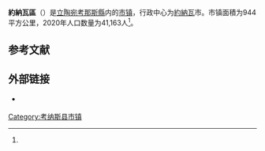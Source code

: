 {{noteTA
|1=zh-cn:考纳斯;zh-hk:考納斯;zh-tw:考那斯;
}}
{{Infobox settlement
| name                    = 約納瓦區
| native_name             = Jonavos rajono savivaldybė
| native_name_lang        = lt
| settlement_type         = [[立陶宛市镇|市镇]]
| image_skyline           = Jonava.jpg
| image_caption           = 約納瓦市容
| image_flag              = 
| flag_size               = 125px
| image_shield            = Coat of arms of Jonava (Lithuania).svg
| shield_size             = 75px
| image_map               = Jonava dst.svg
| map_caption             = 約納瓦區在立陶宛的位置
| coordinates             = 
| coor_pinpoint           = 
| coordinates_footnotes   = 
| subdivision_type        = [[世界政區索引|国家]]
| subdivision_name        = {{LIT}}
| subdivision_type1       = [[立陶宛縣份|县份]]
| subdivision_name1       = [[考那斯縣|考那斯縣]]
| established_title       = 建立
| established_date        = 
| seat_type               = 行政中心
| seat                    = [[約納瓦|約納瓦]]
| unit_pref               = Metric
| area_total_km2          = 944
| area_rank               = 
| area_note               = 
| area_footnotes          = <ref name=VLE>{{cite encyclopedia | encyclopedia = Visuotinė lietuvių enciklopedija | title = Jonavos rajono savivaldybė | url = https://www.vle.lt/straipsnis/jonavos-rajono-savivaldybe/ | access-date = 2021-07-05 | language = lt | edition =  | date = 2014 | publisher = Mokslo ir enciklopedijų leidybos institutas | volume = 24 | location = Vilnius}}</ref>
| population_as_of        = 2020年估计
| population_total        = 41,163
| population_density_km2  = auto
| population_note         = 
| population_footnotes    = <ref name=VLE/>
| timezone1               = [[欧洲东部时间|EET]]
| utc_offset1             = +2
| timezone1_DST           = [[欧洲东部夏令时间|EEST]]
| utc_offset1_DST         = +3
| postal_code_type        = 邮政编码
| postal_code             = 
| area_code_type          = 
| area_code               = 
| iso_code                = 
| website                 = {{URL|https://www.jonava.lt/}}
| footnotes               = 
}}
'''約納瓦區'''（{{lang-lt|Jonavos rajono savivaldybė}}）是[[立陶宛|立陶宛]][[考那斯縣|考那斯縣]]内的[[立陶宛市镇|市镇]]，行政中心为[[約納瓦|約納瓦]]市。市镇面積为944平方公里，2020年人口数量为41,163人<ref name=VLE/>。

== 参考文献 ==
{{Reflist}}

== 外部链接 ==
{{commonscat|Jonava District Municipality|position=left}}
* {{Official site|https://www.jonava.lt/}} {{lt icon}} {{en}}

{{Lithuania-geo-stub}}

{{DEFAULTSORT:Jonava}}
[[Category:考纳斯县市镇|Category:考纳斯县市镇]]